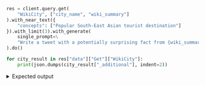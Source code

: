
<Tabs groupId="languages">
<TabItem value="py" label="Python">

```python
res = client.query.get(
    "WikiCity", ["city_name", "wiki_summary"]
).with_near_text({
    "concepts": ["Popular South-East Asian tourist destination"]
}).with_limit(3).with_generate(
    single_prompt=\
    "Write a tweet with a potentially surprising fact from {wiki_summary}"
).do()

for city_result in res["data"]["Get"]["WikiCity"]:
    print(json.dumps(city_result["_additional"], indent=2))
```

</TabItem>
</Tabs>

<details>
  <summary>Expected output</summary>

```json
{
  "generate": {
    "error": null,
    "singleResult": " #FunFact: Bangkok is the world's most visited city, with over 22 million visitors in 2019! #Bangkok #Thailand #Travel"
  }
}
{
  "generate": {
    "error": null,
    "singleResult": "Did you know that Ho Chi Minh City is home to many multinational companies and generates nearly a quarter of Vietnam's total GDP? #HCMC #Vietnam #Economy"
  }
}
{
  "generate": {
    "error": null,
    "singleResult": "Surprising fact: Singapore is the only country in Asia with a AAA sovereign credit rating from all major rating agencies. #Singapore #AAA #CreditRating"
  }
}
```

</details>